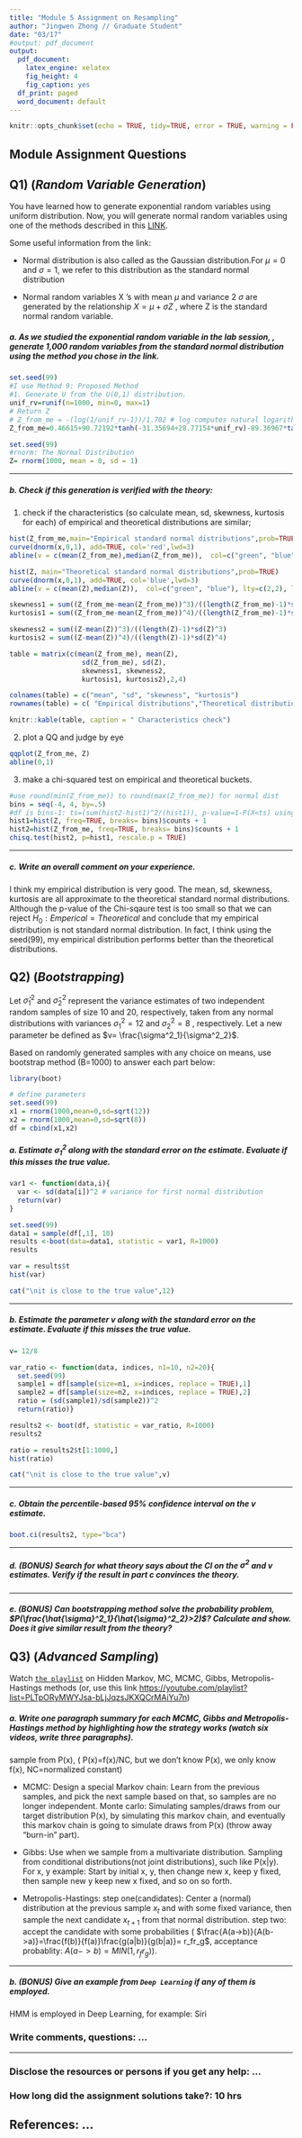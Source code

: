 ---
title: "Module 5 Assignment on Resampling"
author: "Jingwen Zhong // Graduate Student"
date: "03/17"
#output: pdf_document
output:
  pdf_document: 
    latex_engine: xelatex
    fig_height: 4
    fig_caption: yes
  df_print: paged
  word_document: default
---

```{r setup, include=FALSE}
knitr::opts_chunk$set(echo = TRUE, tidy=TRUE, error = TRUE, warning = FALSE, message = FALSE, fig.show ='hold',tidy.opts=list(width.cutoff=80))
```

## Module Assignment Questions

## Q1) (*Random Variable Generation*) 

You have learned how to generate exponential random variables using uniform distribution. Now, you will generate normal random variables using one of the methods described in this [LINK](http://interstat.statjournals.net/YEAR/2012/articles/1205003.pdf).

Some useful information from the link: 

- Normal distribution is also called as the Gaussian distribution.For $\mu= 0$ and $\sigma = 1$, we refer to this distribution as the standard normal distribution

- Normal random variables X ’s with mean $\mu$ and variance 2 $\sigma$ are generated by the 
relationship $X = \mu + \sigma Z$ , where Z is the standard normal random variable. 

##### a. As we studied the exponential random variable in the lab session, , generate 1,000 random variables from the standard normal distribution using the method you chose in the link.

```{r}
set.seed(99)
#I use Method 9: Proposed Method
#1. Generate U from the U(0,1) distribution.
unif_rv=runif(n=1000, min=0, max=1)
# Return Z
# Z_from_me = -(log(1/unif_rv-1))/1.702 # log computes natural logarithms(ln=log_e) by default
Z_from_me=0.46615+90.72192*tanh(-31.35694+28.77154*unif_rv)-89.36967*tanh(-2.57136-31.16364*unif_rv)-96.55499*tanh(3.94963-1.66888*unif_rv)+97.36346*tanh(2.31229+1.84289*unif_rv)
```

```{r}
set.seed(99)
#rnorm: The Normal Distribution
Z= rnorm(1000, mean = 0, sd = 1)
```


******
##### b. Check if this generation is verified with the theory: 
1) check if the characteristics (so calculate mean, sd, skewness, kurtosis for each) of empirical and theoretical distributions are similar;
```{r}
hist(Z_from_me,main="Empirical standard normal distributions",prob=TRUE)
curve(dnorm(x,0,1), add=TRUE, col='red',lwd=3)
abline(v = c(mean(Z_from_me),median(Z_from_me)),  col=c("green", "blue"), lty=c(2,2), lwd=c(3, 3))

hist(Z, main="Theoretical standard normal distributions",prob=TRUE)
curve(dnorm(x,0,1), add=TRUE, col='blue',lwd=3)
abline(v = c(mean(Z),median(Z)),  col=c("green", "blue"), lty=c(2,2), lwd=c(3, 3))
```

```{r}

skewness1 = sum((Z_from_me-mean(Z_from_me))^3)/((length(Z_from_me)-1)*sd(Z_from_me)^3)
kurtosis1 = sum((Z_from_me-mean(Z_from_me))^4)/((length(Z_from_me)-1)*sd(Z_from_me)^4)

skewness2 = sum((Z-mean(Z))^3)/((length(Z)-1)*sd(Z)^3)
kurtosis2 = sum((Z-mean(Z))^4)/((length(Z)-1)*sd(Z)^4)

table = matrix(c(mean(Z_from_me), mean(Z), 
                  sd(Z_from_me), sd(Z), 
                  skewness1, skewness2,
                  kurtosis1, kurtosis2),2,4)

colnames(table) = c("mean", "sd", "skewness", "kurtosis")
rownames(table) = c( "Empirical distributions","Theoretical distributions")

knitr::kable(table, caption = " Characteristics check")
```

2) plot a QQ and judge by eye

```{r}
qqplot(Z_from_me, Z)
abline(0,1)
```

3) make a chi-squared test on empirical and theoretical buckets.

```{r}
#use round(min(Z_from_me)) to round(max(Z_from_me)) for normal dist
bins = seq(-4, 4, by=.5)
#df is bins-1: ts=(sum(hist2-hist1)^2/(hist1)), p-value=1-P(X<ts) using chi-sq dist
hist1=hist(Z, freq=TRUE, breaks= bins)$counts + 1
hist2=hist(Z_from_me, freq=TRUE, breaks= bins)$counts + 1
chisq.test(hist2, p=hist1, rescale.p = TRUE)

```

******
##### c. Write an overall comment on your experience.\

I think my empirical distribution is very good. The mean, sd, skewness, kurtosis are all approximate to the theoretical standard normal distributions. Although the p-value of the Chi-sqaure test is too small so that we can reject $H_0: Emperical = Theoretical$ and conclude that my empirical distribution is not standard normal distribution. In fact, I think using the seed(99), my empirical distribution performs better than the theoretical distributions.


\newpage
## Q2) (*Bootstrapping*) 

Let $\hat{\sigma}^2_1$  and $\hat{\sigma}^2_2$ represent the variance estimates of two independent random samples of size 10 and 20, respectively, taken from any normal distributions with variances $\sigma^2_1=12$ and $\sigma^2_2=8$ , respectively. Let a new parameter be defined as $v= \frac{\sigma^2_1}{\sigma^2_2}$. 

Based on randomly generated samples with any choice on means, use bootstrap method (B=1000) to answer each part below: 

```{r}
library(boot)

# define parameters
set.seed(99)
x1 = rnorm(1000,mean=0,sd=sqrt(12))
x2 = rnorm(1000,mean=0,sd=sqrt(8))
df = cbind(x1,x2)
```

##### a. Estimate $\sigma^2_1$ along with the standard error on the estimate. Evaluate if this misses the true value.

```{r}
var1 <- function(data,i){
  var <- sd(data[i])^2 # variance for first normal distribution
  return(var)
}

set.seed(99)
data1 = sample(df[,1], 10)
results <-boot(data=data1, statistic = var1, R=1000)
results

var = results$t
hist(var)

cat("\nit is close to the true value",12)

```

******
##### b. Estimate the parameter $v$ along with the standard error on the estimate. Evaluate if this misses the true value.

```{r}
v= 12/8

var_ratio <- function(data, indices, n1=10, n2=20){
  set.seed(99)
  sample1 = df[sample(size=n1, x=indices, replace = TRUE),1]
  sample2 = df[sample(size=n2, x=indices, replace = TRUE),2]
  ratio = (sd(sample1)/sd(sample2))^2
  return(ratio)}

results2 <- boot(df, statistic = var_ratio, R=1000)
results2

ratio = results2$t[1:1000,]
hist(ratio)

cat("\nit is close to the true value",v)

```

******
##### c. Obtain the percentile-based 95% confidence interval on the $v$ estimate. 

```{r}
boot.ci(results2, type="bca")
```

******
##### d. (BONUS) Search for what theory says about the CI on the $\sigma^2$ and $v$ estimates. Verify if the result in part c convinces the theory.



******
##### e. (BONUS) Can bootstrapping method solve the probability problem, $P(\frac{\hat{\sigma}^2_1}{\hat{\sigma}^2_2}>2)$? Calculate and show. Does it give similar result from the theory?


\newpage
## Q3) (*Advanced Sampling*) 

Watch [`the playlist`](https://youtube.com/playlist?list=PLTpORyMWYJsa-bLjJqzsJKXQCrMAiYu7n) on Hidden Markov, MC, MCMC, Gibbs, Metropolis-Hastings methods (or, use this link <https://youtube.com/playlist?list=PLTpORyMWYJsa-bLjJqzsJKXQCrMAiYu7n>)

##### a. Write one paragraph summary for each MCMC, Gibbs and Metropolis-Hastings method by highlighting how the strategy works (watch six videos, write three paragraphs).

sample from P(x), ( P(x)=f(x)/NC, but we don't know P(x), we only know f(x), NC=normalized constant)

- MCMC: Design a special Markov chain: Learn from the previous samples, and pick the next sample based on that, so samples are no longer independent. Monte carlo: Simulating samples/draws from our target distribution P(x), by simulating this markov chain, and eventually this markov chain is going to simulate draws from P(x) (throw away "burn-in" part).
 
- Gibbs: Use when we sample from a multivariate distribution. Sampling from conditional distributions(not joint distributions), such like P(x|y). For x, y example: Start by initial x, y, then change new x, keep y fixed, then sample new y keep new x fixed, and so on so forth.

- Metropolis-Hastings: step one(candidates): Center a (normal) distribution at the previous sample $x_t$ and with some fixed variance, then sample the next candidate $x_{t+1}$ from that normal distribution. step two: accept the candidate with some probabilities ( $\frac{A(a->b)}{A(b->a)}=\frac{f(b)}{f(a)}\frac{g(a|b)}{g(b|a)}= r_fr_g$, acceptance probablity: $A(a->b)=MIN(1, r_fr_g)$). 


******
##### b. (BONUS) Give an example from `Deep Learning` if any of them is employed.\

HMM is employed in Deep Learning, for example: Siri


\newpage

### Write comments, questions: ...


******
### Disclose the resources or persons if you get any help: ...

### How long did the assignment solutions take?: 10 hrs

## References: ...
